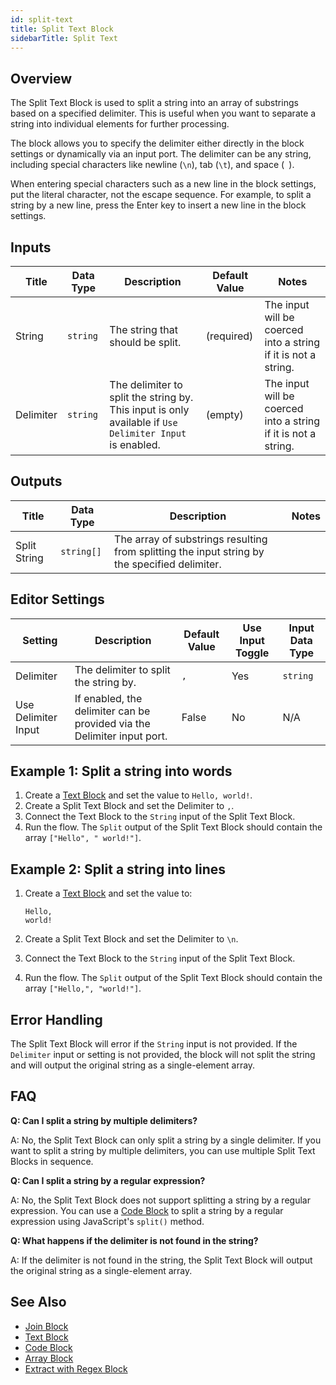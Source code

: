 ```yaml
---
id: split-text
title: Split Text Block
sidebarTitle: Split Text
---
```


 

## Overview

The Split Text Block is used to split a string into an array of substrings based on a specified delimiter. This is useful when you want to separate a string into individual elements for further processing.

The block allows you to specify the delimiter either directly in the block settings or dynamically via an input port. The delimiter can be any string, including special characters like newline (`\n`), tab (`\t`), and space (` `).

When entering special characters such as a new line in the block settings, put the literal character, not the escape sequence. For example, to split a string by a new line, press the Enter key to insert a new line in the block settings.

<Tabs>

<Tab title="Inputs">

## Inputs

| Title     | Data Type | Description                                                                                             | Default Value | Notes                                                          |
| --------- | --------- | ------------------------------------------------------------------------------------------------------- | ------------- | -------------------------------------------------------------- |
| String    | `string`  | The string that should be split.                                                                        | (required)    | The input will be coerced into a string if it is not a string. |
| Delimiter | `string`  | The delimiter to split the string by. This input is only available if `Use Delimiter Input` is enabled. | (empty)       | The input will be coerced into a string if it is not a string. |

</Tab>

<Tab title="Outputs">

## Outputs

| Title        | Data Type  | Description                                                                                   | Notes |
| ------------ | ---------- | --------------------------------------------------------------------------------------------- | ----- |
| Split String | `string[]` | The array of substrings resulting from splitting the input string by the specified delimiter. |       |

</Tab>

<Tab title="Editor Settings">

## Editor Settings

| Setting             | Description                                                             | Default Value | Use Input Toggle | Input Data Type |
| ------------------- | ----------------------------------------------------------------------- | ------------- | ---------------- | --------------- |
| Delimiter           | The delimiter to split the string by.                                   | `,`           | Yes              | `string`        |
| Use Delimiter Input | If enabled, the delimiter can be provided via the Delimiter input port. | False         | No               | N/A             |

</Tab>

</Tabs>

## Example 1: Split a string into words

1. Create a [Text Block](./text.mdx) and set the value to `Hello, world!`.
2. Create a Split Text Block and set the Delimiter to `,`.
3. Connect the Text Block to the `String` input of the Split Text Block.
4. Run the flow. The `Split` output of the Split Text Block should contain the array `["Hello", " world!"]`.

## Example 2: Split a string into lines

1. Create a [Text Block](./text.mdx) and set the value to:

   ```
   Hello,
   world!
   ```

2. Create a Split Text Block and set the Delimiter to `\n`.
3. Connect the Text Block to the `String` input of the Split Text Block.
4. Run the flow. The `Split` output of the Split Text Block should contain the array `["Hello,", "world!"]`.

## Error Handling

The Split Text Block will error if the `String` input is not provided. If the `Delimiter` input or setting is not provided, the block will not split the string and will output the original string as a single-element array.

## FAQ

**Q: Can I split a string by multiple delimiters?**

A: No, the Split Text Block can only split a string by a single delimiter. If you want to split a string by multiple delimiters, you can use multiple Split Text Blocks in sequence.

**Q: Can I split a string by a regular expression?**

A: No, the Split Text Block does not support splitting a string by a regular expression. You can use a [Code Block](./code.mdx) to split a string by a regular expression using JavaScript's `split()` method.

**Q: What happens if the delimiter is not found in the string?**

A: If the delimiter is not found in the string, the Split Text Block will output the original string as a single-element array.

## See Also

- [Join Block](./join.mdx)
- [Text Block](./text.mdx)
- [Code Block](./code.mdx)
- [Array Block](./array.mdx)
- [Extract with Regex Block](./extract-with-regex.mdx)
